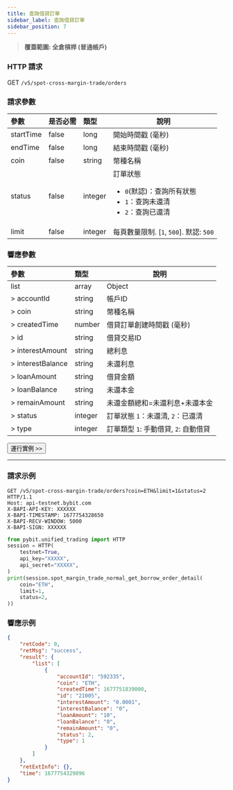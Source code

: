 ```yaml
---
title: 查詢借貸訂單
sidebar_label: 查詢借貸訂單
sidebar_position: 7
---
```

> **覆蓋範圍: 全倉槓桿 (普通帳戶)**

### HTTP 請求
GET `/v5/spot-cross-margin-trade/orders`

### 請求參數
| 參數 |是否必需| 類型 | 說明|
|:----- |:-------|:-----|------ |
|startTime|false|long|開始時間戳 (毫秒)|
|endTime|false|long|結束時間戳 (毫秒)|
|coin|false|string|幣種名稱|
|status|false|integer |訂單狀態 <ul><li>`0`(默認)：查詢所有狀態</li><li>`1`：查詢未還清</li><li>`2`：查詢已還清</li></ul>|
|limit|false|integer |每頁數量限制. [`1`, `500`]. 默認: `500`|

### 響應參數
| 參數 | 類型 | 說明|
|:----- |:-----|----- |
|list|array|Object|
|> accountId|string|帳戶ID|
|> coin|string|幣種名稱|
|> createdTime|number |借貸訂單創建時間戳 (毫秒)|
|> id|string |借貸交易ID|
|> interestAmount|string|總利息|
|> interestBalance|string|未還利息|
|> loanAmount|string|借貸金額|
|> loanBalance|string|未還本金 |
|> remainAmount|string|未還金額總和=未還利息+未還本金 |
|> status|integer|訂單狀態 `1`：未還清, `2`：已還清|
|> type|integer|訂單類型 `1`: 手動借貸, `2`: 自動借貸 |

<a href="/api-explorer/v5/spot-margin-normal/borrow-order"><Button>運行實例 >></Button></a>

---

### 請求示例

<Tabs groupId="programming-languages">
<TabItem value="http" label="HTTP">

```http
GET /v5/spot-cross-margin-trade/orders?coin=ETH&limit=1&status=2 HTTP/1.1
Host: api-testnet.bybit.com
X-BAPI-API-KEY: XXXXXX
X-BAPI-TIMESTAMP: 1677754328650
X-BAPI-RECV-WINDOW: 5000
X-BAPI-SIGN: XXXXXX
```

</TabItem>
<TabItem value="python" label="Python">

```python
from pybit.unified_trading import HTTP
session = HTTP(
    testnet=True,
    api_key="XXXXX",
    api_secret="XXXXX",
)
print(session.spot_margin_trade_normal_get_borrow_order_detail(
    coin="ETH",
    limit=1,
    status=2,
))
```

</TabItem>
</Tabs>

### 響應示例

```json
{
    "retCode": 0,
    "retMsg": "success",
    "result": {
        "list": [
            {
                "accountId": "592335",
                "coin": "ETH",
                "createdTime": 1677751839000,
                "id": "21005",
                "interestAmount": "0.0001",
                "interestBalance": "0",
                "loanAmount": "10",
                "loanBalance": "0",
                "remainAmount": "0",
                "status": 2,
                "type": 1
            }
        ]
    },
    "retExtInfo": {},
    "time": 1677754329096
}
```
